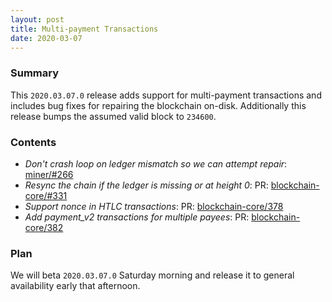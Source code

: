 ```yaml
---
layout: post
title: Multi-payment Transactions
date: 2020-03-07
---
```


### Summary

This `2020.03.07.0` release adds support for multi-payment transactions and includes bug fixes for
repairing the blockchain on-disk. Additionally this release bumps the assumed valid block to
`234600`.

### Contents

- _Don't crash loop on ledger mismatch so we can attempt repair_:
  [miner/#266](https://github.com/helium/miner/pull/266)
- _Resync the chain if the ledger is missing or at height 0_: PR:
  [blockchain-core/#331](https://github.com/helium/blockchain-core/pull/331)
- _Support nonce in HTLC transactions_: PR:
  [blockchain-core/378](https://github.com/helium/blockchain-core/pull/378)
- _Add payment_v2 transactions for multiple payees_: PR:
  [blockchain-core/382](https://github.com/helium/blockchain-core/pull/382)

### Plan

We will beta `2020.03.07.0` Saturday morning and release it to general availability early that
afternoon.

